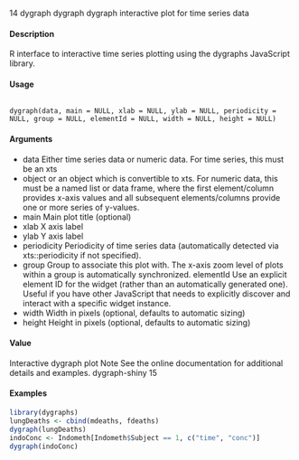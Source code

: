 14 dygraph
dygraph dygraph interactive plot for time series data

#### Description

R interface to interactive time series plotting using the dygraphs JavaScript library.

#### Usage

<pre><code>
dygraph(data, main = NULL, xlab = NULL, ylab = NULL, periodicity = NULL, group = NULL, elementId = NULL, width = NULL, height = NULL)
</code></pre>

#### Arguments

* data Either time series data or numeric data. For time series, this must be an xts
* object or an object which is convertible to xts. For numeric data, this must be a named list or data frame, where the first element/column provides x-axis values and all subsequent elements/columns provide one or more series of y-values.
* main Main plot title (optional)
* xlab X axis label
* ylab Y axis label
* periodicity Periodicity of time series data (automatically detected via xts::periodicity if not specified).
* group Group to associate this plot with. The x-axis zoom level of plots within a group is automatically synchronized.
elementId Use an explicit element ID for the widget (rather than an automatically generated one). Useful if you have other JavaScript that needs to explicitly discover and interact with a specific widget instance.
* width Width in pixels (optional, defaults to automatic sizing)
* height Height in pixels (optional, defaults to automatic sizing)

#### Value

Interactive dygraph plot
Note
See the online documentation for additional details and examples.
dygraph-shiny 15

#### Examples
```r

library(dygraphs)
lungDeaths <- cbind(mdeaths, fdeaths)
dygraph(lungDeaths)
indoConc <- Indometh[Indometh$Subject == 1, c("time", "conc")]
dygraph(indoConc)
```
